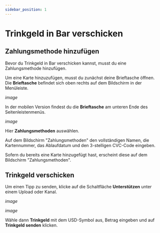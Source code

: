 ---
sidebar_position: 1
---

# Trinkgeld in Bar verschicken

## Zahlungsmethode hinzufügen

Bevor du Trinkgeld in Bar verschicken kannst, musst du eine Zahlungsmethode hinzufügen. 

Um eine Karte hinzuzufügen, musst du zunächst deine Brieftasche öffnen. Die **Brieftasche** befindet sich oben rechts auf dem Bildschirm in der Menüleiste.

*image*

In der mobilen Version findest du die **Brieftasche** am unteren Ende des Seitenleistenmenüs.

*image*

Hier **Zahlungsmethoden** auswählen.

Auf dem Bildschirm "Zahlungsmethoden" den vollständigen Namen, die Kartennummer, das Ablaufdatum und den 3-stelligen CVC-Code eingeben.

Sofern du bereits eine Karte hinzugefügt hast, erscheint diese auf dem Bildschirm "Zahlungsmethoden".

## Trinkgeld verschicken

Um einen Tipp zu senden, klicke auf die Schaltfläche **Unterstützen** unter einem Upload oder Kanal.

*image*

*image*

Wähle dann **Trinkgeld** mit dem USD-Symbol aus, Betrag eingeben und auf **Trinkgeld senden** klicken.
